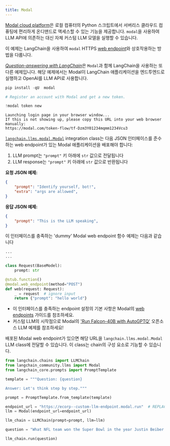 ```yaml
---
title: Modal
---
```


[Modal cloud platform](https://modal.com/docs/guide)은 로컬 컴퓨터의 Python 스크립트에서 서버리스 클라우드 컴퓨팅에 편리하게 온디맨드로 액세스할 수 있는 기능을 제공합니다.
`modal`을 사용하여 LLM API에 의존하는 대신 자체 커스텀 LLM 모델을 실행할 수 있습니다.

이 예제는 LangChain을 사용하여 `modal` HTTPS [web endpoint](https://modal.com/docs/guide/webhooks)와 상호작용하는 방법을 다룹니다.

[_Question-answering with LangChain_](https://modal.com/docs/guide/ex/potus_speech_qanda)은 `Modal`과 함께 LangChain을 사용하는 또 다른 예제입니다. 해당 예제에서는 Modal이 LangChain 애플리케이션을 엔드투엔드로 실행하고 OpenAI를 LLM API로 사용합니다.

```python
pip install -qU  modal
```

```python
# Register an account with Modal and get a new token.

!modal token new
```

```output
Launching login page in your browser window...
If this is not showing up, please copy this URL into your web browser manually:
https://modal.com/token-flow/tf-Dzm3Y01234mqmm1234Vcu3
```

[`langchain.llms.modal.Modal`](https://github.com/langchain-ai/langchain/blame/master/langchain/llms/modal.py) integration class는 다음 JSON 인터페이스를 준수하는 web endpoint가 있는 Modal 애플리케이션을 배포해야 합니다:

1. LLM prompt는 `"prompt"` 키 아래에 `str` 값으로 전달됩니다
2. LLM response는 `"prompt"` 키 아래에 `str` 값으로 반환됩니다

**요청 JSON 예제:**

```json
{
    "prompt": "Identify yourself, bot!",
    "extra": "args are allowed",
}
```

**응답 JSON 예제:**

```json
{
    "prompt": "This is the LLM speaking",
}
```

이 인터페이스를 충족하는 'dummy' Modal web endpoint 함수 예제는 다음과 같습니다

```python
...
...

class Request(BaseModel):
    prompt: str

@stub.function()
@modal.web_endpoint(method="POST")
def web(request: Request):
    _ = request  # ignore input
    return {"prompt": "hello world"}
```

* 이 인터페이스를 충족하는 endpoint 설정의 기본 사항은 Modal의 [web endpoints](https://modal.com/docs/guide/webhooks#passing-arguments-to-web-endpoints) 가이드를 참조하세요.
* 커스텀 LLM의 시작점으로 Modal의 ['Run Falcon-40B with AutoGPTQ'](https://modal.com/docs/guide/ex/falcon_gptq) 오픈소스 LLM 예제를 참조하세요!

배포된 Modal web endpoint가 있으면 해당 URL을 `langchain.llms.modal.Modal` LLM class에 전달할 수 있습니다. 이 class는 chain의 구성 요소로 기능할 수 있습니다.

```python
from langchain.chains import LLMChain
from langchain_community.llms import Modal
from langchain_core.prompts import PromptTemplate
```

```python
template = """Question: {question}

Answer: Let's think step by step."""

prompt = PromptTemplate.from_template(template)
```

```python
endpoint_url = "https://ecorp--custom-llm-endpoint.modal.run"  # REPLACE ME with your deployed Modal web endpoint's URL
llm = Modal(endpoint_url=endpoint_url)
```

```python
llm_chain = LLMChain(prompt=prompt, llm=llm)
```

```python
question = "What NFL team won the Super Bowl in the year Justin Beiber was born?"

llm_chain.run(question)
```